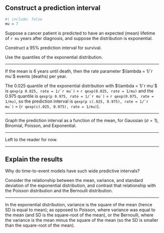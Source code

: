 :::{#exr-compute-surv-pred}

## Construct a prediction interval

```r
#| include: false
mu = 7
```

Suppose a cancer patient is predicted to have an expected (mean) lifetime of 
`r mu` years after diagnosis, and suppose the distribution is exponential.

Construct a 95% prediction interval for survival.

:::

:::{.callout-tip}

Use the quantiles of the exponential distribution.

:::

---

:::{#sol-compute-surv-pred}

If the mean is 6 years until death, 
then the rate parameter $\lambda = 1/`r mu`$ events (deaths) per year.

The 0.025 quantile of the exponential distribution with $\lambda = 1/`r mu`$ is 
``qexp(p 0.025, rate = 1/`r mu`)`` = `r qexp(0.025, rate = 1/mu)` 
and the 0.975 quantile is 
``qexp(p 0.975, rate = 1/`r mu`)`` = `r qexp(0.975, rate = 1/mu)`, 
so the prediction interval is 
``qexp(p c(.025, 0.975), rate = 1/`r mu`)`` = (`r qexp(c(.025, 0.975), rate = 1/mu)`).
:::

---

::: {#exr-graph-prediction-intervals}
Graph the prediction interval as a function of the mean,
for Gaussian ($\sigma = 1$), Binomial, Poisson, and Exponential.
:::

---

::: {#sol-graph-prediction-intervals}
Left to the reader for now.
:::

---

:::{#exr-explain-surv-pred}
## Explain the results

Why do time-to-event models have such wide predictive intervals?

:::

:::{.callout-tip}

Consider the relationship between the mean, variance, and standard deviation of the exponential distribution, and contrast that relationship with the Poisson distribution and the Bernoulli distribution.

:::

---

:::{#sol-explain-surv-pred}

In the exponential distribution, variance is the square of the mean (hence SD is equal to mean); 
as opposed to Poisson, 
where variance was equal to the mean 
(and SD is the square-root of the mean), 
or the Bernoulli, 
where the variance is the mean minus the square of the mean (so the SD is smaller than the square-root of the mean).

:::
